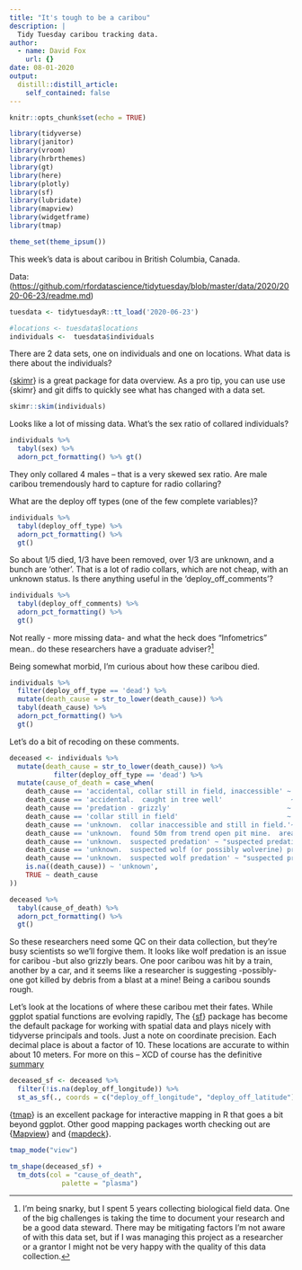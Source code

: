 ```yaml
---
title: "It's tough to be a caribou"
description: |
  Tidy Tuesday caribou tracking data.
author:
  - name: David Fox
    url: {}
date: 08-01-2020
output:
  distill::distill_article:
    self_contained: false
---
```


```r
knitr::opts_chunk$set(echo = TRUE)

library(tidyverse) 
library(janitor) 
library(vroom) 
library(hrbrthemes) 
library(gt) 
library(here)
library(plotly)
library(sf)
library(lubridate)
library(mapview)
library(widgetframe)
library(tmap)

theme_set(theme_ipsum())
```

This week's data is about caribou in British Columbia, Canada.

Data: (<https://github.com/rfordatascience/tidytuesday/blob/master/data/2020/2020-06-23/readme.md>)

```r
tuesdata <- tidytuesdayR::tt_load('2020-06-23')

#locations <- tuesdata$locations
individuals <-  tuesdata$individuals
```

There are 2 data sets, one on individuals and one on locations. What data is there about the individuals?

{[skimr](https://github.com/ropensci/skimr)} is a great package for data overview. As a pro tip, you can use use {skimr} and git diffs to quickly see what has changed with a data set.

```r

skimr::skim(individuals)
```

Looks like a lot of missing data. What's the sex ratio of collared individuals?

```r
individuals %>%
  tabyl(sex) %>%
  adorn_pct_formatting() %>% gt()
```

They only collared 4 males -- that is a very skewed sex ratio. Are male caribou tremendously hard to capture for radio collaring?

What are the deploy off types (one of the few complete variables)?

```r
individuals %>%
  tabyl(deploy_off_type) %>%
  adorn_pct_formatting() %>%
  gt()
```

So about 1/5 died, 1/3 have been removed, over 1/3 are unknown, and a bunch are 'other'. That is a lot of radio collars, which are not cheap, with an unknown status. Is there anything useful in the 'deploy_off_comments'?

```r
individuals %>%
  tabyl(deploy_off_comments) %>%
  adorn_pct_formatting() %>%
  gt()
```

Not really - more missing data- and what the heck does "Infometrics" mean.. do these researchers have a graduate adviser?[^1]

[^1]: I'm being snarky, but I spent 5 years collecting biological field data. One of the big challenges is taking the time to document your research and be a good data steward. There may be mitigating factors I'm not aware of with this data set, but if I was managing this project as a researcher or a grantor I might not be very happy with the quality of this data collection.

Being somewhat morbid, I'm curious about how these caribou died.

```r
individuals %>%
  filter(deploy_off_type == 'dead') %>%
  mutate(death_cause = str_to_lower(death_cause)) %>%
  tabyl(death_cause) %>%
  adorn_pct_formatting() %>%
  gt()
```

Let's do a bit of recoding on these comments.

```r
deceased <- individuals %>%
  mutate(death_cause = str_to_lower(death_cause)) %>% 
           filter(deploy_off_type == 'dead') %>% 
  mutate(cause_of_death = case_when(
    death_cause == 'accidental, collar still in field, inaccessible' ~ "accident",
    death_cause == 'accidental.  caught in tree well'                 ~ "accident",
    death_cause == 'predation - grizzly'                             ~ "predation - grizzly bear",
    death_cause == 'collar still in field'                           ~ "unknown",
    death_cause == 'unknown.  collar inaccessible and still in field.'~ "unknown",
    death_cause == 'unknown.  found 50m from trend open pit mine.  area littered with rock from blasts from the mine.' ~ "explosion",
    death_cause == 'unknown.  suspected predation' ~ "suspected predation",
    death_cause == 'unknown.  suspected wolf (or possibly wolverine) predation' ~ "suspected predation",
    death_cause == 'unknown.  suspected wolf predation' ~ "suspected predation",
    is.na((death_cause)) ~ 'unknown',
    TRUE ~ death_cause
))

deceased %>%
  tabyl(cause_of_death) %>%
  adorn_pct_formatting() %>%
  gt()
```

So these researchers need some QC on their data collection, but they're busy scientists so we'll forgive them. It looks like wolf predation is an issue for caribou -but also grizzly bears. One poor caribou was hit by a train, another by a car, and it seems like a researcher is suggesting -possibly- one got killed by debris from a blast at a mine! Being a caribou sounds rough.

Let's look at the locations of where these caribou met their fates. While ggplot spatial functions are evolving rapidly, The {[sf](https://r-spatial.github.io/sf/index.html)} package has become the default package for working with spatial data and plays nicely with tidyverse principals and tools. Just a note on coordinate precision. Each decimal place is about a factor of 10. These locations are accurate to within about 10 meters. For more on this -- XCD of course has the definitive [summary](https://xkcd.com/2170/)

```r
deceased_sf <- deceased %>%
  filter(!is.na(deploy_off_longitude)) %>%
  st_as_sf(., coords = c("deploy_off_longitude", "deploy_off_latitude"), crs = 4326)
```

{[tmap](https://github.com/mtennekes/tmap)} is an excellent package for interactive mapping in R that goes a bit beyond ggplot. Other good mapping packages worth checking out are {[Mapview](https://github.com/r-spatial/mapview)} and {[mapdeck](https://github.com/SymbolixAU/mapdeck)}.

```r
tmap_mode("view")

tm_shape(deceased_sf) +
  tm_dots(col = "cause_of_death", 
             palette = "plasma")

```
